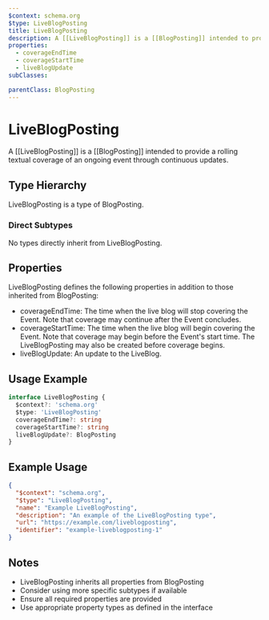 ```yaml
---
$context: schema.org
$type: LiveBlogPosting
title: LiveBlogPosting
description: A [[LiveBlogPosting]] is a [[BlogPosting]] intended to provide a rolling textual coverage of an ongoing event through continuous updates.
properties:
  - coverageEndTime
  - coverageStartTime
  - liveBlogUpdate
subClasses:

parentClass: BlogPosting
---
```


# LiveBlogPosting

A [[LiveBlogPosting]] is a [[BlogPosting]] intended to provide a rolling textual coverage of an ongoing event through continuous updates.

## Type Hierarchy

LiveBlogPosting is a type of BlogPosting.

### Direct Subtypes

No types directly inherit from LiveBlogPosting.

## Properties

LiveBlogPosting defines the following properties in addition to those inherited from BlogPosting:

- coverageEndTime: The time when the live blog will stop covering the Event. Note that coverage may continue after the Event concludes.
- coverageStartTime: The time when the live blog will begin covering the Event. Note that coverage may begin before the Event's start time. The LiveBlogPosting may also be created before coverage begins.
- liveBlogUpdate: An update to the LiveBlog.

## Usage Example

```typescript
interface LiveBlogPosting {
  $context?: 'schema.org'
  $type: 'LiveBlogPosting'
  coverageEndTime?: string
  coverageStartTime?: string
  liveBlogUpdate?: BlogPosting
}
```

## Example Usage

```json
{
  "$context": "schema.org",
  "$type": "LiveBlogPosting",
  "name": "Example LiveBlogPosting",
  "description": "An example of the LiveBlogPosting type",
  "url": "https://example.com/liveblogposting",
  "identifier": "example-liveblogposting-1"
}
```

## Notes

- LiveBlogPosting inherits all properties from BlogPosting
- Consider using more specific subtypes if available
- Ensure all required properties are provided
- Use appropriate property types as defined in the interface
